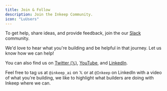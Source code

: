 ```yaml
---
title: Join & Follow
description: Join the Inkeep Community.
icon: "LuUsers"
---
```


To get help, share ideas, and provide feedback, join the our [Slack](https://inkeep-ai.slack.com/ssb/redirect) community.

We'd love to hear what you're building and be helpful in that journey. Let us know how we can help! 

You can also find us on [Twitter (𝕏)](https://x.com/inkeep_ai), [YouTube](https://www.youtube.com/@inkeep-ai), and [LinkedIn](https://www.linkedin.com/company/inkeep). 

Feel free to tag us at `@inkeep_ai` on 𝕏 or at `@Inkeep` on LinkedIn with a video of what you're building, we like to highlight what builders are doing with Inkeep where we can.